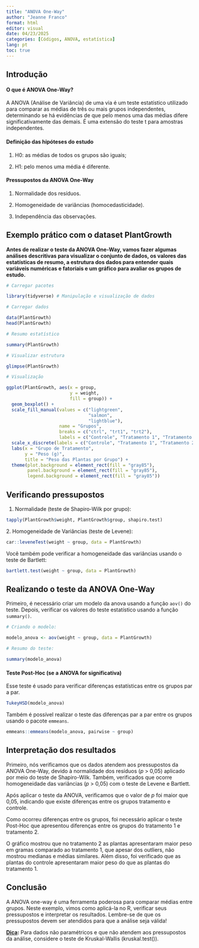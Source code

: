 ---
title: "ANOVA One-Way"
author: "Jeanne Franco"
format: html
editor: visual
date: 04/23/2025
categories: [Códigos, ANOVA, estatística]
lang: pt
toc: true
---

## Introdução

#### **O que é ANOVA One-Way?**

A ANOVA (Análise de Variância) de uma via é um teste estatístico utilizado para comparar as médias de três ou mais grupos independentes, determinando se há evidências de que pelo menos uma das médias difere significativamente das demais. É uma extensão do teste t para amostras independentes.

#### **Definição das hipóteses do estudo**

1.  H0: as médias de todos os grupos são iguais;

2.  H1: pelo menos uma média é diferente.

#### **Pressupostos da ANOVA One-Way**

1.  Normalidade dos resíduos.

2.  Homogeneidade de variâncias (homocedasticidade).

3.  Independência das observações.

## Exemplo prático com o dataset PlantGrowth

**Antes de realizar o teste da ANOVA One-Way, vamos fazer algumas análises descritivas para visualizar o conjunto de dados, os valores das estatísticas de resumo, a estrutura dos dados para entender quais variáveis numéricas e fatoriais e um gráfico para avaliar os grupos de estudo.**

```{r, message=FALSE, warning=FALSE}
# Carregar pacotes

library(tidyverse) # Manipulação e visualização de dados

# Carregar dados

data(PlantGrowth)
head(PlantGrowth)

# Resumo estatístico

summary(PlantGrowth)

# Visualizar estrutura

glimpse(PlantGrowth)

# Visualização 

ggplot(PlantGrowth, aes(x = group, 
                        y = weight, 
                        fill = group)) +
  geom_boxplot() +
  scale_fill_manual(values = c("lightgreen", 
                               "salmon", 
                               "lightblue"),
                    name = "Grupos",
                    breaks = c("ctrl", "trt1", "trt2"),
                    labels = c("Controle", "Tratamento 1", "Tratamento 2")) +
  scale_x_discrete(labels = c("Controle", "Tratamento 1", "Tratamento 2")) +
  labs(x = "Grupo de Tratamento",
       y = "Peso (g)",
       title = "Peso das Plantas por Grupo") +
  theme(plot.background = element_rect(fill = "gray85"),
        panel.background = element_rect(fill = "gray85"),
        legend.background = element_rect(fill = "gray85"))

```

## Verificando pressupostos

1.  Normalidade (teste de Shapiro-Wilk por grupo):

```{r, warning=FALSE, message=FALSE}
tapply(PlantGrowth$weight, PlantGrowth$group, shapiro.test)
```

2\. Homogeneidade de Variâncias (teste de Levene):

```{r warning=FALSE, message=FALSE}
car::leveneTest(weight ~ group, data = PlantGrowth)
```

Você também pode verificar a homogeneidade das variâncias usando o teste de Bartlett:

```{r warning=FALSE, message=FALSE}
bartlett.test(weight ~ group, data = PlantGrowth)
```

## Realizando o teste da ANOVA One-Way

Primeiro, é necessário criar um modelo da anova usando a função `aov()` do teste. Depois, verificar os valores do teste estatístico usando a função `summary()`.

```{r warning=FALSE, message=FALSE}
# Criando o modelo:

modelo_anova <- aov(weight ~ group, data = PlantGrowth)

# Resumo do teste:

summary(modelo_anova)
```

#### **Teste Post-Hoc (se a ANOVA for significativa)**

Esse teste é usado para verificar diferenças estatísticas entre os grupos par a par.

```{r warning=FALSE, message=FALSE}
TukeyHSD(modelo_anova)
```

Também é possível realizar o teste das diferenças par a par entre os grupos usando o pacote `emmeans`.

```{r warning=FALSE, message=FALSE}
emmeans::emmeans(modelo_anova, pairwise ~ group)
```

## Interpretação dos resultados

Primeiro, nós verificamos que os dados atendem aos pressupostos da ANOVA One-Way, devido à normalidade dos resíduos (*p* \> 0,05) aplicado por meio do teste de Shapiro-Wilk. Também, verificados que ocorre homogeneidade das variâncias (*p* \> 0,05) com o teste de Levene e Bartlett.

Após aplicar o teste da ANOVA, verificamos que o valor de *p* foi maior que 0,05, indicando que existe diferenças entre os grupos tratamento e controle.

Como ocorreu diferenças entre os grupos, foi necessário aplicar o teste Post-Hoc que apresentou diferenças entre os grupos do tratamento 1 e tratamento 2.

O gráfico mostrou que no tratamento 2 as plantas apresentaram maior peso em gramas comparado ao tratamento 1, que apesar dos outliers, não mostrou medianas e médias similares. Além disso, foi verificado que as plantas do controle apresentaram maior peso do que as plantas do tratamento 1.

## Conclusão

A ANOVA one-way é uma ferramenta poderosa para comparar médias entre grupos. Neste exemplo, vimos como aplicá-la no R, verificar seus pressupostos e interpretar os resultados. Lembre-se de que os pressupostos devem ser atendidos para que a análise seja válida!

[**Dica**]{.underline}**:** Para dados não paramétricos e que não atendem aos pressupostos da análise, considere o teste de Kruskal-Wallis (kruskal.test()).
